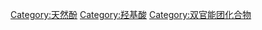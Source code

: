 {{Commonscat|Phenolic acids}}

[[Category:天然酚|Category:天然酚]]
[[Category:羟基酸|Category:羟基酸]]
[[Category:双官能团化合物|Category:双官能团化合物]]